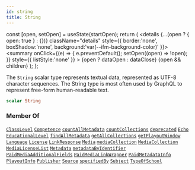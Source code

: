 ```yaml
---
id: string
title: String
---
```









  const [open, setOpen] = useState(startOpen);
  return (
    <details {...(open ? { open: true } : {})} className="details" style={{ border:'none', boxShadow:'none', background:'var(--ifm-background-color)' }}>
      <summary
        onClick={(e) => {
          e.preventDefault();
          setOpen((open) => !open);
        }}
        style={{ listStyle:'none' }}
      >
      {open ? dataOpen : dataClose}
      </summary>
      {open && children}
    </details>
  );
};








The `String` scalar type represents textual data, represented as UTF-8 character sequences. The String type is most often used by GraphQL to represent free-form human-readable text.


```graphql
scalar String
```








### Member Of

[`ClassLevel`](/sodixapi/types/objects/class-level)  <Badge class="badge badge--secondary" text="object"/><Bullet />[`Competence`](/sodixapi/types/objects/competence)  <Badge class="badge badge--secondary" text="object"/><Bullet />[`countAllMetadata`](/sodixapi/api/queries/count-all-metadata)  <Badge class="badge badge--secondary" text="query"/><Bullet />[`countCollections`](/sodixapi/api/queries/count-collections)  <Badge class="badge badge--secondary" text="query"/><Bullet />[`deprecated`](/sodixapi/types/directives/deprecated)  <Badge class="badge badge--secondary" text="directive"/><Bullet />[`Echo`](/sodixapi/types/objects/echo)  <Badge class="badge badge--secondary" text="object"/><Bullet />[`EducationalLevel`](/sodixapi/types/objects/educational-level)  <Badge class="badge badge--secondary" text="object"/><Bullet />[`findAllMetadata`](/sodixapi/api/queries/find-all-metadata)  <Badge class="badge badge--secondary" text="query"/><Bullet />[`getAllCollections`](/sodixapi/api/queries/get-all-collections)  <Badge class="badge badge--secondary" text="query"/><Bullet />[`getPlayoutWindow`](/sodixapi/api/queries/get-playout-window)  <Badge class="badge badge--secondary" text="query"/><Bullet />[`Language`](/sodixapi/types/objects/language)  <Badge class="badge badge--secondary" text="object"/><Bullet />[`License`](/sodixapi/types/objects/license)  <Badge class="badge badge--secondary" text="object"/><Bullet />[`LinkResponse`](/sodixapi/types/objects/link-response)  <Badge class="badge badge--secondary" text="object"/><Bullet />[`Media`](/sodixapi/types/objects/media)  <Badge class="badge badge--secondary" text="object"/><Bullet />[`mediaCollection`](/sodixapi/api/queries/media-collection)  <Badge class="badge badge--secondary" text="query"/><Bullet />[`MediaCollection`](/sodixapi/types/objects/media-collection)  <Badge class="badge badge--secondary" text="object"/><Bullet />[`MediaLicenseList`](/sodixapi/types/objects/media-license-list)  <Badge class="badge badge--secondary" text="object"/><Bullet />[`Metadata`](/sodixapi/types/objects/metadata)  <Badge class="badge badge--secondary" text="object"/><Bullet />[`metadataByIdentifier`](/sodixapi/api/queries/metadata-by-identifier)  <Badge class="badge badge--secondary" text="query"/><Bullet />[`PaidMediaAdditionalFields`](/sodixapi/types/objects/paid-media-additional-fields)  <Badge class="badge badge--secondary" text="object"/><Bullet />[`PaidMediaLinkWrapper`](/sodixapi/types/objects/paid-media-link-wrapper)  <Badge class="badge badge--secondary" text="object"/><Bullet />[`PaidMetadataInfo`](/sodixapi/types/objects/paid-metadata-info)  <Badge class="badge badge--secondary" text="object"/><Bullet />[`PlayoutInfo`](/sodixapi/types/objects/playout-info)  <Badge class="badge badge--secondary" text="object"/><Bullet />[`Publisher`](/sodixapi/types/objects/publisher)  <Badge class="badge badge--secondary" text="object"/><Bullet />[`Source`](/sodixapi/types/objects/source)  <Badge class="badge badge--secondary" text="object"/><Bullet />[`specifiedBy`](/sodixapi/types/directives/specified-by)  <Badge class="badge badge--secondary" text="directive"/><Bullet />[`Subject`](/sodixapi/types/objects/subject)  <Badge class="badge badge--secondary" text="object"/><Bullet />[`TypeOfSchool`](/sodixapi/types/objects/type-of-school)  <Badge class="badge badge--secondary" text="object"/>

